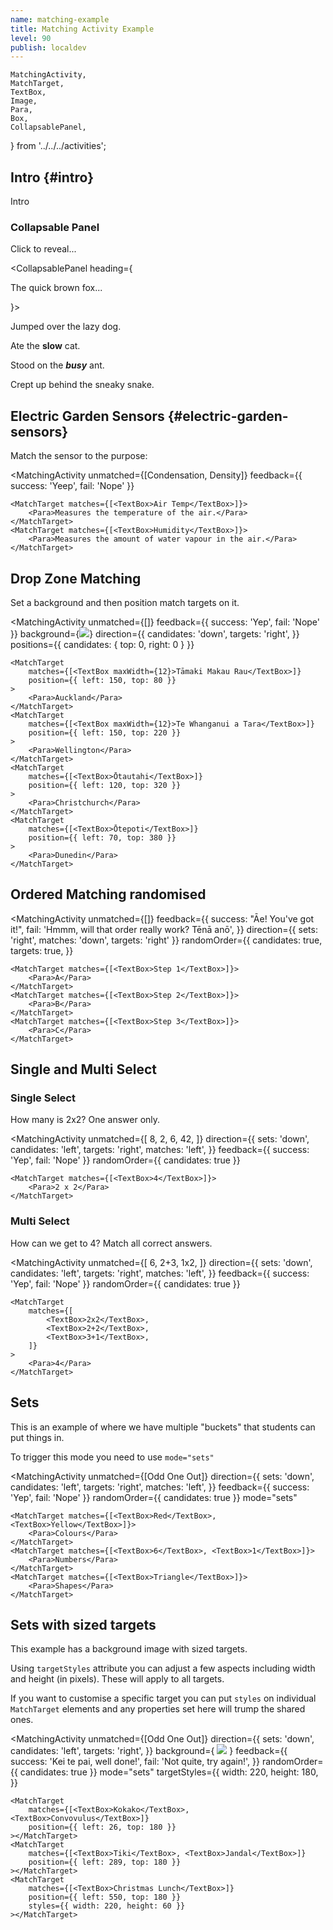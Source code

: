```yaml
---
name: matching-example
title: Matching Activity Example
level: 90
publish: localdev
---
```


    MatchingActivity,
    MatchTarget,
    TextBox,
    Image,
    Para,
    Box,
    CollapsablePanel,
} from '../../../activities';

## Intro {#intro}

Intro

### Collapsable Panel

Click to reveal...

<CollapsablePanel heading={<p>The quick brown fox...</p>}>

Jumped over the lazy dog.

Ate the **slow** cat.

Stood on the **_busy_** ant.

Crept up behind the sneaky snake.

</CollapsablePanel>

## Electric Garden Sensors {#electric-garden-sensors}

Match the sensor to the purpose:

<MatchingActivity
    unmatched={[<TextBox>Condensation</TextBox>, <TextBox>Density</TextBox>]}
    feedback={{ success: 'Yeep', fail: 'Nope' }}
>
    <MatchTarget matches={[<TextBox>Air Temp</TextBox>]}>
        <Para>Measures the temperature of the air.</Para>
    </MatchTarget>
    <MatchTarget matches={[<TextBox>Humidity</TextBox>]}>
        <Para>Measures the amount of water vapour in the air.</Para>
    </MatchTarget>
</MatchingActivity>

## Drop Zone Matching

Set a background and then position match targets on it.

<MatchingActivity
    unmatched={[]}
    feedback={{ success: 'Yep', fail: 'Nope' }}
    background={<Image src={nzMap} tooltip="NZ Map" width={400} />}
    direction={{
        candidates: 'down',
        targets: 'right',
    }}
    positions={{ candidates: { top: 0, right: 0 } }}
>
    <MatchTarget
        matches={[<TextBox maxWidth={12}>Tāmaki Makau Rau</TextBox>]}
        position={{ left: 150, top: 80 }}
    >
        <Para>Auckland</Para>
    </MatchTarget>
    <MatchTarget
        matches={[<TextBox maxWidth={12}>Te Whanganui a Tara</TextBox>]}
        position={{ left: 150, top: 220 }}
    >
        <Para>Wellington</Para>
    </MatchTarget>
    <MatchTarget
        matches={[<TextBox>Ōtautahi</TextBox>]}
        position={{ left: 120, top: 320 }}
    >
        <Para>Christchurch</Para>
    </MatchTarget>
    <MatchTarget
        matches={[<TextBox>Ōtepoti</TextBox>]}
        position={{ left: 70, top: 380 }}
    >
        <Para>Dunedin</Para>
    </MatchTarget>
</MatchingActivity>

## Ordered Matching randomised

<MatchingActivity
    unmatched={[]}
    feedback={{
        success: "Āe! You've got it!",
        fail: 'Hmmm, will that order really work? Tēnā anō',
    }}
    direction={{ sets: 'right', matches: 'down', targets: 'right' }}
    randomOrder={{
        candidates: true,
        targets: true,
    }}
>
    <MatchTarget matches={[<TextBox>Step 1</TextBox>]}>
        <Para>A</Para>
    </MatchTarget>
    <MatchTarget matches={[<TextBox>Step 2</TextBox>]}>
        <Para>B</Para>
    </MatchTarget>
    <MatchTarget matches={[<TextBox>Step 3</TextBox>]}>
        <Para>C</Para>
    </MatchTarget>

</MatchingActivity>

## Single and Multi Select

### Single Select

How many is 2x2? One answer only.

<MatchingActivity
    unmatched={[
        <TextBox>8</TextBox>,
        <TextBox>2</TextBox>,
        <TextBox>6</TextBox>,
        <TextBox>42</TextBox>,
    ]}
    direction={{
        sets: 'down',
        candidates: 'left',
        targets: 'right',
        matches: 'left',
    }}
    feedback={{ success: 'Yep', fail: 'Nope' }}
    randomOrder={{ candidates: true }}
>
    <MatchTarget matches={[<TextBox>4</TextBox>]}>
        <Para>2 x 2</Para>
    </MatchTarget>
</MatchingActivity>

### Multi Select

How can we get to 4? Match all correct answers.

<MatchingActivity
    unmatched={[
        <TextBox>6</TextBox>,
        <TextBox>2+3</TextBox>,
        <TextBox>1x2</TextBox>,
    ]}
    direction={{
        sets: 'down',
        candidates: 'left',
        targets: 'right',
        matches: 'left',
    }}
    feedback={{ success: 'Yep', fail: 'Nope' }}
    randomOrder={{ candidates: true }}
>
    <MatchTarget
        matches={[
            <TextBox>2x2</TextBox>,
            <TextBox>2+2</TextBox>,
            <TextBox>3+1</TextBox>,
        ]}
    >
        <Para>4</Para>
    </MatchTarget>
</MatchingActivity>

## Sets

This is an example of where we have multiple "buckets"
that students can put things in.

To trigger this mode you need to use `mode="sets"`

<MatchingActivity
    unmatched={[<TextBox>Odd One Out</TextBox>]}
    direction={{
        sets: 'down',
        candidates: 'left',
        targets: 'right',
        matches: 'left',
    }}
    feedback={{ success: 'Yep', fail: 'Nope' }}
    randomOrder={{ candidates: true }}
    mode="sets"
>
    <MatchTarget matches={[<TextBox>Red</TextBox>, <TextBox>Yellow</TextBox>]}>
        <Para>Colours</Para>
    </MatchTarget>
    <MatchTarget matches={[<TextBox>6</TextBox>, <TextBox>1</TextBox>]}>
        <Para>Numbers</Para>
    </MatchTarget>
    <MatchTarget matches={[<TextBox>Triangle</TextBox>]}>
        <Para>Shapes</Para>
    </MatchTarget>
</MatchingActivity>

## Sets with sized targets

This example has a background image with sized targets.

Using `targetStyles` attribute you can adjust a few aspects including width and height (in pixels).
These will apply to all targets.

If you want to customise a specific target you can put `styles` on individual `MatchTarget`
elements and any properties set here will trump the shared ones.

<MatchingActivity
    unmatched={[<TextBox>Odd One Out</TextBox>]}
    direction={{
        sets: 'down',
        candidates: 'left',
        targets: 'right',
    }}
    background={
        <Image
            src={datataonga}
            tooltip="Data as taonga; drag and drop"
            width={800}
        />
    }
    feedback={{
        success: 'Kei te pai, well done!',
        fail: 'Not quite, try again!',
    }}
    randomOrder={{ candidates: true }}
    mode="sets"
    targetStyles={{
        width: 220,
        height: 180,
    }}
>
    <MatchTarget
        matches={[<TextBox>Kokako</TextBox>, <TextBox>Convovulus</TextBox>]}
        position={{ left: 26, top: 180 }}
    ></MatchTarget>
    <MatchTarget
        matches={[<TextBox>Tiki</TextBox>, <TextBox>Jandal</TextBox>]}
        position={{ left: 289, top: 180 }}
    ></MatchTarget>
    <MatchTarget
        matches={[<TextBox>Christmas Lunch</TextBox>]}
        position={{ left: 550, top: 180 }}
        styles={{ width: 220, height: 60 }}
    ></MatchTarget>
</MatchingActivity>
